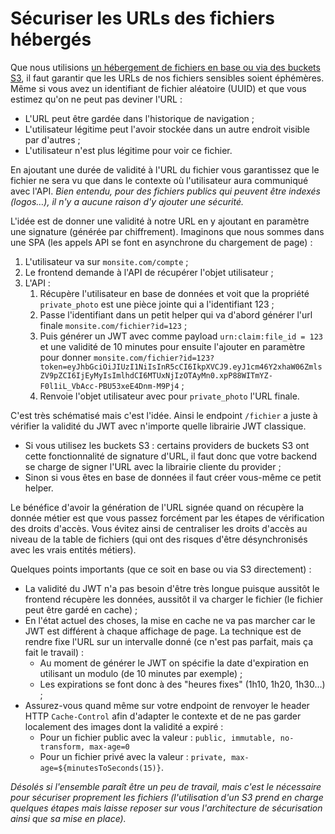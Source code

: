# Sécuriser les URLs des fichiers hébergés

Que nous utilisions [un hébergement de fichiers en base ou via des buckets S3](database-for-everything/file-storage.mdx), il faut garantir que les URLs de nos fichiers sensibles soient éphémères. Même si vous avez un identifiant de fichier aléatoire (UUID) et que vous estimez qu'on ne peut pas deviner l'URL :

- L'URL peut être gardée dans l'historique de navigation ;
- L'utilisateur légitime peut l'avoir stockée dans un autre endroit visible par d'autres ;
- L'utilisateur n'est plus légitime pour voir ce fichier.

En ajoutant une durée de validité à l'URL du fichier vous garantissez que le fichier ne sera vu que dans le contexte où l'utilisateur aura communiqué avec l'API. _Bien entendu, pour des fichiers publics qui peuvent être indexés (logos…), il n'y a aucune raison d'y ajouter une sécurité._

L'idée est de donner une validité à notre URL en y ajoutant en paramètre une signature (générée par chiffrement). Imaginons que nous sommes dans une SPA (les appels API se font en asynchrone du chargement de page) :

1.  L'utilisateur va sur `monsite.com/compte` ;
2.  Le frontend demande à l'API de récupérer l'objet utilisateur ;
3.  L'API :
    1.  Récupère l'utilisateur en base de données et voit que la propriété `private_photo` est une pièce jointe qui a l'identifiant 123 ;
    2.  Passe l'identifiant dans un petit helper qui va d'abord générer l'url finale `monsite.com/fichier?id=123` ;
    3.  Puis générer un JWT avec comme payload `urn:claim:file_id = 123` et une validité de 10 minutes pour ensuite l'ajouter en paramètre pour donner `monsite.com/fichier?id=123?token=eyJhbGciOiJIUzI1NiIsInR5cCI6IkpXVCJ9.eyJ1cm46Y2xhaW06ZmlsZV9pZCI6IjEyMyIsImlhdCI6MTUxNjIzOTAyMn0.xpP88WITmYZ-F0l1iL_VbAcc-PBU53xeE4Dnm-M9Pj4` ;
    4.  Renvoie l'objet utilisateur avec pour `private_photo` l'URL finale.

C'est très schématisé mais c'est l'idée. Ainsi le endpoint `/fichier` a juste à vérifier la validité du JWT avec n'importe quelle librairie JWT classique.

- Si vous utilisez les buckets S3 : certains providers de buckets S3 ont cette fonctionnalité de signature d'URL, il faut donc que votre backend se charge de signer l'URL avec la librairie cliente du provider ;
- Sinon si vous êtes en base de données il faut créer vous-même ce petit helper.

Le bénéfice d'avoir la génération de l'URL signée quand on récupère la donnée métier est que vous passez forcément par les étapes de vérification des droits d'accès. Vous évitez ainsi de centraliser les droits d'accès au niveau de la table de fichiers (qui ont des risques d'être désynchronisés avec les vrais entités métiers).

Quelques points importants (que ce soit en base ou via S3 directement) :

- La validité du JWT n'a pas besoin d'être très longue puisque aussitôt le frontend récupère les données, aussitôt il va charger le fichier (le fichier peut être gardé en cache) ;
- En l'état actuel des choses, la mise en cache ne va pas marcher car le JWT est différent à chaque affichage de page. La technique est de rendre fixe l'URL sur un intervalle donné (ce n'est pas parfait, mais ça fait le travail) :
  - Au moment de générer le JWT on spécifie la date d'expiration en utilisant un modulo (de 10 minutes par exemple) ;
  - Les expirations se font donc à des "heures fixes" (1h10, 1h20, 1h30…) ;
- Assurez-vous quand même sur votre endpoint de renvoyer le header HTTP `Cache-Control` afin d'adapter le contexte et de ne pas garder localement des images dont la validité a expiré :
  - Pour un fichier public avec la valeur : `public, immutable, no-transform, max-age=0`
  - Pour un fichier privé avec la valeur : `private, max-age=${minutesToSeconds(15)}`.

_Désolés si l'ensemble paraît être un peu de travail, mais c'est le nécessaire pour sécuriser proprement les fichiers (l'utilisation d'un S3 prend en charge quelques étapes mais laisse reposer sur vous l'architecture de sécurisation ainsi que sa mise en place)._
